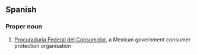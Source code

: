 ==Spanish==

===Proper noun===
{{head|es|proper noun}}

# [[Procuraduría Federal del Consumidor]], a Mexican government consumer protection organisation